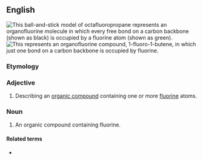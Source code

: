 ==English==
[[File:Octafluoropropane 3D ball.png|thumb|{{center top}}This ball-and-stick model of octafluoropropane represents an organofluorine molecule in which every free bond on a carbon backbone (shown as black) is occupied by a fluorine atom (shown as green).{{center bottom}}]]
[[File:1-fluoro-1-butene3D.png|thumb|{{center top}}This represents an organofluorine compound, 1-fluoro-1-butene, in which just one bond on a carbon backbone is occupied by fluorine.{{center bottom}}]]

===Etymology===
{{affix|en|organo-|fluorine}}

===Adjective===
{{en-adj|-}}

# {{lb|en|organic chemistry}} Describing an [[organic compound]] containing one or more [[fluorine]] atoms.

===Noun===
{{en-noun}}

# {{lb|en|organic chemistry}} An organic compound containing fluorine.

====Related terms====
* {{l|en|organohalogen}}